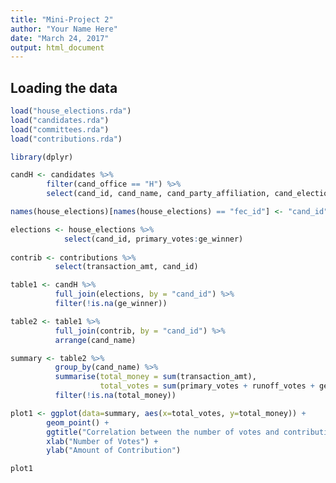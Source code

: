```yaml
---
title: "Mini-Project 2"
author: "Your Name Here"
date: "March 24, 2017"
output: html_document
---
```



## Loading the data


```r
load("house_elections.rda")
load("candidates.rda")
load("committees.rda")
load("contributions.rda")

library(dplyr)
```

```r
candH <- candidates %>%
        filter(cand_office == "H") %>%
        select(cand_id, cand_name, cand_party_affiliation, cand_election_yr)

names(house_elections)[names(house_elections) == "fec_id"] <- "cand_id"

elections <- house_elections %>%
            select(cand_id, primary_votes:ge_winner)
           
contrib <- contributions %>%
          select(transaction_amt, cand_id)

table1 <- candH %>%
          full_join(elections, by = "cand_id") %>%
          filter(!is.na(ge_winner)) 

table2 <- table1 %>%
          full_join(contrib, by = "cand_id") %>%
          arrange(cand_name)

summary <- table2 %>%
          group_by(cand_name) %>%
          summarise(total_money = sum(transaction_amt),
                    total_votes = sum(primary_votes + runoff_votes + general_votes)) %>%
          filter(!is.na(total_money))

plot1 <- ggplot(data=summary, aes(x=total_votes, y=total_money)) +
        geom_point() +
        ggtitle("Correlation between the number of votes and contributions \n a candidate to the House elections received") +
        xlab("Number of Votes") +
        ylab("Amount of Contribution")

plot1

```

